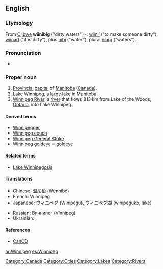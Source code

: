 {{wikipedia|Winnipeg, Manitoba}}

==English==

===Etymology===
From [[Ojibwe]] '''wiinibig''' ("dirty waters") < [[wiini'|wiini’]] ("to make someone dirty"), [[wiinad]] ("it is dirty"), plus [[nibi]] ("water"), plural [[nibi|nibig]] ("waters").

===Pronunciation===
* {{audio|en-ca-Winnipeg.ogg|Audio (CA)}}

===Proper noun===
{{en-proper noun}}

# [[provincial|Provincial]] [[capital]] of [[Manitoba]] ([[Canada]]).
# [[Lake Winnipeg]], a large [[lake]] in [[Manitoba]].
# [[Winnipeg River]], a [[river]] that flows 813 km from Lake of the Woods, [[Ontario]], into Lake Winnipeg.

====Derived terms====
* [[Winnipegger]]
* [[Winnipeg couch]]
* [[Winnipeg General Strike]]
* [[Winnipeg goldeye]] = [[goldeye]]

====Related terms====
* [[Lake Winnipegosis]]

====Translations====
{{top}}
*Chinese: [[温尼伯]] (Wēnníbó)
*French: Winnipeg
*Japanese: [[ウィニペグ]] (Winipegu), [[ウィニペグ湖]] (winipeguko, lake)
{{mid}}
*Russian: [[Виннипег]] (Vínnipeg) {{m}}
*Ukrainian: {{t-|uk|Вінніпег|m|sc=Cyrl|tr=Vinnipeh}}, {{t-|uk|Вінніпеґ|m|sc=Cyrl|tr=Vinnipeg}}
{{bottom}}

====References====
* [[CanOD]]

[[Category:Canada]]
[[Category:Cities]]
[[Category:Lakes]]
[[Category:Rivers]]

[[ar:Winnipeg]]
[[es:Winnipeg]]